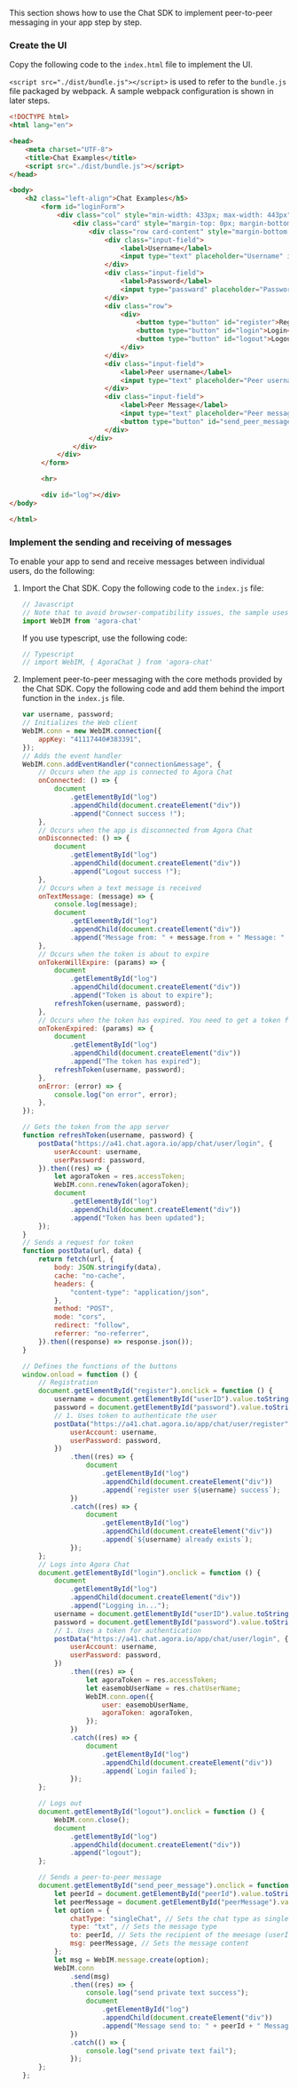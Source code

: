 <PlatformWrapper platform="web">

This section shows how to use the Chat SDK to implement peer-to-peer messaging in your app step by step.

### Create the UI

Copy the following code to the `index.html` file to implement the UI. 

`<script src="./dist/bundle.js"></script>` is used to refer to the `bundle.js` file packaged by webpack. A sample webpack configuration is shown in later steps.

```html
<!DOCTYPE html>
<html lang="en">

<head>
    <meta charset="UTF-8">
    <title>Chat Examples</title>
    <script src="./dist/bundle.js"></script>
</head>

<body>
    <h2 class="left-align">Chat Examples</h5>
        <form id="loginForm">
            <div class="col" style="min-width: 433px; max-width: 443px">
                <div class="card" style="margin-top: 0px; margin-bottom: 0px;">
                    <div class="row card-content" style="margin-bottom: 0px; margin-top: 10px;">
                        <div class="input-field">
                            <label>Username</label>
                            <input type="text" placeholder="Username" id="userID">
                        </div>
                        <div class="input-field">
                            <label>Password</label>
                            <input type="passward" placeholder="Password" id="password">
                        </div>
                        <div class="row">
                            <div>
                                <button type="button" id="register">Register</button>
                                <button type="button" id="login">Login</button>
                                <button type="button" id="logout">Logout</button>
                            </div>
                        </div>
                        <div class="input-field">
                            <label>Peer username</label>
                            <input type="text" placeholder="Peer username" id="peerId">
                        </div>
                        <div class="input-field">
                            <label>Peer Message</label>
                            <input type="text" placeholder="Peer message" id="peerMessage">
                            <button type="button" id="send_peer_message">send</button>
                        </div>
                    </div>
                </div>
            </div>
        </form>

        <hr>

        <div id="log"></div>
</body>

</html>
```

### Implement the sending and receiving of messages

To enable your app to send and receive messages between individual users, do the following:

1. Import the Chat SDK. Copy the following code to the `index.js` file:

   ```javascript
   // Javascript
   // Note that to avoid browser-compatibility issues, the sample uses the import command to import the SDK and webpack to package the JS file.
   import WebIM from 'agora-chat'
	 ```
	 
	 If you use typescript, use the following code:
	 
	```javascript
	// Typescript
	// import WebIM, { AgoraChat } from 'agora-chat'
	```
	
2. Implement peer-to-peer messaging with the core methods provided by the Chat SDK. Copy the following code and add them behind the import function in the `index.js` file.

	```javascript
	var username, password;
	// Initializes the Web client
	WebIM.conn = new WebIM.connection({
		appKey: "41117440#383391",
	});
	// Adds the event handler
	WebIM.conn.addEventHandler("connection&message", {
		// Occurs when the app is connected to Agora Chat
		onConnected: () => {
			document
				.getElementById("log")
				.appendChild(document.createElement("div"))
				.append("Connect success !");
		},
		// Occurs when the app is disconnected from Agora Chat
		onDisconnected: () => {
			document
				.getElementById("log")
				.appendChild(document.createElement("div"))
				.append("Logout success !");
		},
		// Occurs when a text message is received
		onTextMessage: (message) => {
			console.log(message);
			document
				.getElementById("log")
				.appendChild(document.createElement("div"))
				.append("Message from: " + message.from + " Message: " + message.msg);
		},
		// Occurs when the token is about to expire
		onTokenWillExpire: (params) => {
			document
				.getElementById("log")
				.appendChild(document.createElement("div"))
				.append("Token is about to expire");
			refreshToken(username, password);
		},
		// Occurs when the token has expired. You need to get a token from your app server to log in to Agora Chat
		onTokenExpired: (params) => {
			document
				.getElementById("log")
				.appendChild(document.createElement("div"))
				.append("The token has expired");
			refreshToken(username, password);
		},
		onError: (error) => {
			console.log("on error", error);
		},
	});

	// Gets the token from the app server
	function refreshToken(username, password) {
		postData("https://a41.chat.agora.io/app/chat/user/login", {
			userAccount: username,
			userPassword: password,
		}).then((res) => {
			let agoraToken = res.accessToken;
			WebIM.conn.renewToken(agoraToken);
			document
				.getElementById("log")
				.appendChild(document.createElement("div"))
				.append("Token has been updated");
		});
	}
	// Sends a request for token
	function postData(url, data) {
		return fetch(url, {
			body: JSON.stringify(data),
			cache: "no-cache",
			headers: {
				"content-type": "application/json",
			},
			method: "POST",
			mode: "cors",
			redirect: "follow",
			referrer: "no-referrer",
		}).then((response) => response.json());
	}

	// Defines the functions of the buttons
	window.onload = function () {
		// Registration
		document.getElementById("register").onclick = function () {
			username = document.getElementById("userID").value.toString();
			password = document.getElementById("password").value.toString();
			// 1. Uses token to authenticate the user
			postData("https://a41.chat.agora.io/app/chat/user/register", {
				userAccount: username,
				userPassword: password,
			})
				.then((res) => {
					document
						.getElementById("log")
						.appendChild(document.createElement("div"))
						.append(`register user ${username} success`);
				})
				.catch((res) => {
					document
						.getElementById("log")
						.appendChild(document.createElement("div"))
						.append(`${username} already exists`);
				});
		};
		// Logs into Agora Chat
		document.getElementById("login").onclick = function () {
			document
				.getElementById("log")
				.appendChild(document.createElement("div"))
				.append("Logging in...");
			username = document.getElementById("userID").value.toString();
			password = document.getElementById("password").value.toString();
			// 1. Uses a token for authentication
			postData("https://a41.chat.agora.io/app/chat/user/login", {
				userAccount: username,
				userPassword: password,
			})
				.then((res) => {
					let agoraToken = res.accessToken;
					let easemobUserName = res.chatUserName;
					WebIM.conn.open({
						user: easemobUserName,
						agoraToken: agoraToken,
					});
				})
				.catch((res) => {
					document
						.getElementById("log")
						.appendChild(document.createElement("div"))
						.append(`Login failed`);
				});
		};

		// Logs out
		document.getElementById("logout").onclick = function () {
			WebIM.conn.close();
			document
				.getElementById("log")
				.appendChild(document.createElement("div"))
				.append("logout");
		};

		// Sends a peer-to-peer message
		document.getElementById("send_peer_message").onclick = function () {
			let peerId = document.getElementById("peerId").value.toString();
			let peerMessage = document.getElementById("peerMessage").value.toString();
			let option = {
				chatType: "singleChat", // Sets the chat type as single chat
				type: "txt", // Sets the message type
				to: peerId, // Sets the recipient of the meesage (userId)
				msg: peerMessage, // Sets the message content
			};
			let msg = WebIM.message.create(option);
			WebIM.conn
				.send(msg)
				.then((res) => {
					console.log("send private text success");
					document
						.getElementById("log")
						.appendChild(document.createElement("div"))
						.append("Message send to: " + peerId + " Message: " + peerMessage);
				})
				.catch(() => {
					console.log("send private text fail");
				});
		};
	};
	```

</PlatformWrapper>
